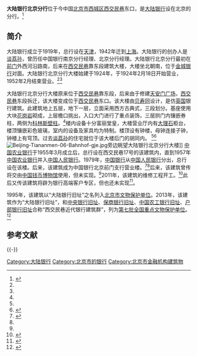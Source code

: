 {{文物保护单位
| 级别 = 全国
| 名称 = 西交民巷近代银行建筑群
| 子项 = 大陆银行旧址
| 图片 = [[File:原大陆银行北京分行.JPG|200px]]
| 编号 = 7-1612
| 分类 = 近现代重要史迹及代表性建筑
| 时代 = 清至民国
| 所在 = [[北京市|北京市]][[西城区|西城区]]
| 登录 = 2013年
| Cat = 北京全国重点文物保护单位
}}

'''大陆银行北京分行'''位于今中国[[北京市|北京市]][[西城区|西城区]][[西交民巷|西交民巷]]东口，是[[大陆银行|大陆银行]]设在北京的分行。<ref name=bjxc>{{Cite web |url=http://www.bjxch.gov.cn/XCHzjxc/XCHxichengxinxi/8923.html |title=大陆银行旧址，北京西城，于2013-04-15查阅 |access-date=2013-04-15 |archive-date=2014-08-12 |archive-url=https://web.archive.org/web/20140812212214/http://www.bjxch.gov.cn/XCHzjxc/XCHxichengxinxi/8923.html |dead-url=no }}</ref>

==简介==
大陆银行成立于1919年，总行设在[[天津|天津]]，1942年迁到[[上海|上海]]。大陆银行的创办人是[[谈荔孙|谈荔孙]]，曾历任中国银行南京分行经理、北京分行经理。大陆银行北京分行最初在[[前门|前门]]外西河沿路南，后来在[[西交民巷|西交民巷]]靠东段建筑大楼，大楼坐北朝南，位于[[金城银行|金城银行]]对面。大陆银行北京分行大楼始建于1924年，于1924年2月18日开始营业，1952年2月结束营业。<ref name=bjxc/><ref name=gjzx/>

大陆银行北京分行大楼原来位于[[西交民巷|西交民巷]]靠东段，后来由于修建[[天安门广场|天安门广场]]，[[西交民巷|西交民巷]]东段拆迁，该大楼变成位于[[西交民巷|西交民巷]]东口。该大楼由[[贝寿同|贝寿同]]设计，是仿[[英国|英国]]银行建筑。此建筑地上五层，地下一层，立面采用西方古典式，三段划分。基座使用大块[[花岗岩|花岗岩]]砌成，上层檐口挑出，入口大门进行了重点装饰，三层拱门内镶嵌券柱，两侧为[[科林斯柱式|科林斯壁柱]]。<ref name=bjxc/>楼内设备十分富丽堂皇，大楼营业厅内有[[大理石|大理石]]柜台，楼顶镶嵌彩色玻璃，室内的设备及家具均为特制。楼顶设有钟楼，母钟连接子钟，钟楼上有穹顶。过去[[谈荔孙|谈荔孙]]的住宅就位于该大楼后门的胡同内。 <ref name=bjxc/><ref name=gjzx>{{Cite web |url=http://gb.cri.cn/3601/2004/05/21/109@167382.htm |title=北京西交民巷的"百年银行史" ，国际在线，2004-05-21 |accessdate=2013-04-15 |archive-date=2013-05-17 |archive-url=https://web.archive.org/web/20130517062913/http://gb.cri.cn/3601/2004/05/21/109@167382.htm |dead-url=no }}</ref>
[[File:Beijing-Tiananmen-06-Bahnhof-gje.jpg|thumb]]旁边眺望大陆银行北京分行大楼]]
[[中国农业银行|中国农业银行]]于1955年3月成立后，总行设在西交民巷17号的该建筑内，直到1957年[[中国农业银行|中国农业银行]]并入[[中国人民银行|中国人民银行]]。1979年，[[中国银行|中国银行]]从[[中国人民银行|中国人民银行]]分出，总行设在该楼。后来，该建筑成为中国银行北京前门支行营业楼。<ref>{{Cite web |url=http://finance.people.com.cn/bank/GB/202474/223493/223497/14821847.html |title=中国农业银行总行办公地址变迁历史及新旧大楼对比，人民网，2011年06月03日 |access-date=2013年4月15日 |archive-date=2011年7月18日 |archive-url=https://web.archive.org/web/20110718073326/http://finance.people.com.cn/bank/GB/202474/223493/223497/14821847.html |dead-url=no }}</ref><ref name=gjzx/>后来，该建筑曾传将交由[[中国钱币博物馆|中国钱币博物馆]]使用，但未实现。<ref name=bjxc/>2011年，该建筑的维修工程开工。<ref>{{Cite web |url=http://news.idoican.com.cn/zhjzb/html/2011-11/29/content_3197697.htm?div=-1 |title=北京大陆银行旧址开始维修 老银行将“整旧如故”，中华建筑报，2011-11-29 |access-date=2013-04-15 |archive-date=2016-03-04 |archive-url=https://web.archive.org/web/20160304141150/http://news.idoican.com.cn/zhjzb/html/2011-11/29/content_3197697.htm?div=-1 |dead-url=no }}</ref>此后又传该建筑将辟为银行高端客户专区，但也还未实现<ref>{{Cite web |url = http://news.163.com/13/0605/02/90IRLNFI00014AED.html |title = 北京28处古迹成为全国文保单位 |author =  |date = 2013-06-05 |publisher = 网易 |language =  |accessdate =  |quote =  |archive-url = https://web.archive.org/web/20180216025234/http://news.163.com/13/0605/02/90IRLNFI00014AED.html |archive-date = 2018-02-16 |dead-url = yes }}</ref>。

1995年，该建筑以“大陆银行旧址”之名列入[[北京市文物保护单位|北京市文物保护单位]]。2013年，该建筑作为“大陆银行旧址”，和[[中央银行北平分行|中央银行旧址]]、[[保商银行旧址|保商银行旧址]]、[[中国农工银行旧址|中国农工银行旧址]]、[[户部银行旧址|户部银行旧址]]合称“西交民巷近代银行建筑群”，列为[[第七批全国重点文物保护单位|第七批全国重点文物保护单位]]。<ref>{{Cite web |url=http://www.bjxch.gov.cn/BJXCHHuDongJiaoLiu/BJXCHXCBAXiangQing.ycs?GUID=540638 |title=我区新增十处全国重点文物保护单位概况，北京西城报，2013-07-05 |access-date=2013-09-15 |archive-date=2014-01-06 |archive-url=https://web.archive.org/web/20140106040555/http://www.bjxch.gov.cn/BJXCHHuDongJiaoLiu/BJXCHXCBAXiangQing.ycs?GUID=540638 |dead-url=no }}</ref>

== 参考文献 ==
{{Reflist|30em}}

{{-}}
{{北京全国重点文物保护单位}}

[[Category:大陆银行|Category:大陆银行]]
[[Category:北京市的银行|Category:北京市的银行]]
[[Category:北京市金融机构建筑物|Category:北京市金融机构建筑物]]